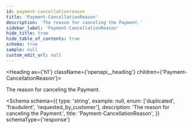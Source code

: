 ```yaml
---
id: payment-cancellationreason
title: 'Payment-CancellationReason'
description: 'The reason for canceling the Payment.'
sidebar_label: 'Payment-CancellationReason'
hide_title: true
hide_table_of_contents: true
schema: true
sample: null
custom_edit_url: null
---
```



<Heading as={'h1'} className={'openapi__heading'} children={'Payment-CancellationReason'}></Heading>

The reason for canceling the Payment.

<Schema
  schema={{
    type: 'string',
    example: null,
    enum: ['duplicated', 'fraudulent', 'requested_by_customer'],
    description: 'The reason for canceling the Payment.',
    title: 'Payment-CancellationReason',
  }}
  schemaType={'response'}
></Schema>
